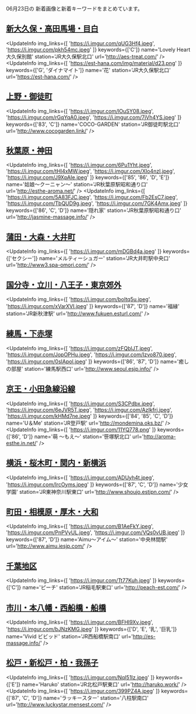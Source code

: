 

06月23日の
新着画像と新着キーワードをまとめています。

<DmmAffiliateIns />

## [新大久保・高田馬場・目白](/busty/0020)
<UpdateInfo
    img_links={[
    'https://i.imgur.com/qUG3Hf4.jpeg',
    'https://i.imgur.com/pkh54mc.jpeg'
    ]}
    keywords={['C']}
    name='Lovely Heart 大久保別館'
    station='JR大久保駅北口'
    url='http://aes-treat.com/'
/>
<UpdateInfo
    img_links={[
    'https://est-hana.com/img/material/d23.png'
    ]}
    keywords={['G', 'ダイナマイト']}
    name='花'
    station='JR大久保駅北口'
    url='https://est-hana.com/'
/>
<DmmAffiliateIns />

## [上野・御徒町](/busty/0070)
<UpdateInfo
    img_links={[
    'https://i.imgur.com/lOuSY08.jpeg',
    'https://i.imgur.com/rGqYqA0.jpeg',
    'https://i.imgur.com/7jVh4YS.jpeg'
    ]}
    keywords={['83', 'C']}
    name='COCO-GARDEN'
    station='JR御徒町駅北口'
    url='http://www.cocogarden.link/'
/>
<DmmAffiliateIns />

## [秋葉原・神田](/busty/0080)
<UpdateInfo
    img_links={[
    'https://i.imgur.com/6Pu1Yht.jpeg',
    'https://i.imgur.com/tHI4xMW.jpeg',
    'https://i.imgur.com/XIo4nzl.jpeg',
    'https://i.imgur.com/J9XpAIe.jpeg'
    ]}
    keywords={['85', '86', 'D', 'E']}
    name='姑娘～クーニャン～'
    station='JR秋葉原駅昭和通り口'
    url='http://esthe-aroma.net/'
/>
<UpdateInfo
    img_links={[
    'https://i.imgur.com/5A83FJC.jpeg',
    'https://i.imgur.com/Fb2EsC7.jpeg',
    'https://i.imgur.com/TbQUD9g.jpeg',
    'https://i.imgur.com/7GK4Amx.jpeg'
    ]}
    keywords={['86', 'C', 'D']}
    name='隠れ家'
    station='JR秋葉原駅昭和通り口'
    url='http://jasmine-massage.info/'
/>
<DmmAffiliateIns />

## [蒲田・大森・大井町](/busty/0121)
<UpdateInfo
    img_links={[
    'https://i.imgur.com/mDGBd4a.jpeg'
    ]}
    keywords={['セクシー']}
    name='メルティーシュガー'
    station='JR大井町駅中央口'
    url='http://www3.spa-omori.com/'
/>
<DmmAffiliateIns />

## [国分寺・立川・八王子・東京郊外](/busty/0200)
<UpdateInfo
    img_links={[
    'https://i.imgur.com/boItq5u.jpeg',
    'https://i.imgur.com/xVarXVI.jpeg'
    ]}
    keywords={['87', 'D']}
    name='福縁'
    station='JR新秋津駅'
    url='http://www.fukuen.esturl.com/'
/>
<DmmAffiliateIns />

## [練馬・下赤塚](/busty/0220)
<UpdateInfo
    img_links={[
    'https://i.imgur.com/zFQblJT.jpeg',
    'https://i.imgur.com/JopOPHu.jpeg',
    'https://i.imgur.com/Izvo870.jpeg',
    'https://i.imgur.com/0sIApol.jpeg'
    ]}
    keywords={['86', '87', 'D']}
    name='癒しの部屋'
    station='練馬駅西口'
    url='http://www.seoul.esjp.info/'
/>
<DmmAffiliateIns />

## [京王・小田急線沿線](/busty/0260)
<UpdateInfo
    img_links={[
    'https://i.imgur.com/S3CPdbx.jpeg',
    'https://i.imgur.com/6eJVR5T.jpeg',
    'https://i.imgur.com/AzIkfrj.jpeg',
    'https://i.imgur.com/kHMd7ne.jpeg'
    ]}
    keywords={['84', '85', 'C', 'D']}
    name='U＆Me'
    station='JR登戸駅'
    url='http://mondemina.oks.bz/'
/>
<UpdateInfo
    img_links={[
    'https://i.imgur.com/11YQ778.png'
    ]}
    keywords={['86', 'D']}
    name='萌 ～もえ～'
    station='笹塚駅北口'
    url='http://aroma-esthe.in.net/'
/>
<DmmAffiliateIns />

## [横浜・桜木町・関内・新横浜](/busty/0310)
<UpdateInfo
    img_links={[
    'https://i.imgur.com/ADUyh4t.jpeg',
    'https://i.imgur.com/IrcOyms.jpeg'
    ]}
    keywords={['87', 'C', 'D']}
    name='少女学園'
    station='JR東神奈川駅東口'
    url='http://www.shoujo.estjpn.com/'
/>
<DmmAffiliateIns />

## [町田・相模原・厚木・大和](/busty/0330)
<UpdateInfo
    img_links={[
    'https://i.imgur.com/B1AeFkY.jpeg',
    'https://i.imgur.com/PnPVyUL.jpeg',
    'https://i.imgur.com/VQs0vUB.jpeg'
    ]}
    keywords={['87', 'D']}
    name='Aimu～アイム～'
    station='中央林間駅'
    url='http://www.aimu.iesjp.com/'
/>
<DmmAffiliateIns />

## [千葉地区](/busty/0500)
<UpdateInfo
    img_links={[
    'https://i.imgur.com/Tt77Kuh.jpeg'
    ]}
    keywords={['C']}
    name='ピーチ'
    station='JR稲毛駅東口'
    url='http://peach-est.com/'
/>
<DmmAffiliateIns />

## [市川・本八幡・西船橋・船橋](/busty/0510)
<UpdateInfo
    img_links={[
    'https://i.imgur.com/BFHI9Xv.jpeg',
    'https://i.imgur.com/bJNzKMG.jpeg'
    ]}
    keywords={['D', 'E', '乳', '巨乳']}
    name='Vivid ビビッド'
    station='JR西船橋駅南口'
    url='http://es-massage.info/'
/>
<DmmAffiliateIns />

## [松戸・新松戸・柏・我孫子](/busty/0520)
<UpdateInfo
    img_links={[
    'https://i.imgur.com/NqI51Iz.jpeg'
    ]}
    keywords={['E']}
    name='Haruko'
    station='JR北松戸駅東口'
    url='http://haruko.work/'
/>
<UpdateInfo
    img_links={[
    'https://i.imgur.com/399PZ4A.jpeg'
    ]}
    keywords={['87', 'C', 'D']}
    name='ラッキースター'
    station='八柱駅南口'
    url='http://www.luckystar.mensest.com/'
/>
<DmmAffiliateIns />

<DmmAffiliateScript />
